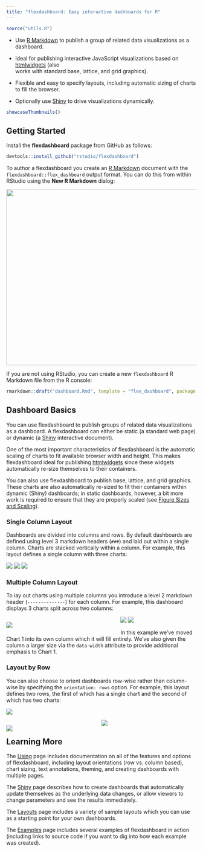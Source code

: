 ```yaml
---
title: "flexdashboard: Easy interactive dashboards for R"
---
```


```r
source("utils.R")
```

<div id="main-banner" class="row">

<div class="col-sm-9">

* Use [R Markdown](http://rmarkdown.rstudio.com) to publish a group of related data visualizations as a dashboard.

* Ideal for publishing interactive JavaScript visualizations based on [htmlwidgets](http://www.htmlwidgets.org) (also<br/>works with standard base, lattice, and grid graphics).

* Flexible and easy to specify layouts, including automatic sizing of charts to fill the browser.

* Optionally use [Shiny](http://shiny.rstudio.com) to drive visualizations dynamically.

</div>

</div>

```r
showcaseThumbnails()
```

## Getting Started

Install the **flexdashboard** package from GitHub as follows:

```r
devtools::install_github("rstudio/flexdashboard")
```

To author a flexdashboard you create an [R Markdown](http://rmarkdown.rstudio.com) document with the `flexdashboard::flex_dashboard` output format. You can do this from within RStudio using the **New R Markdown** dialog:

<img src="images/NewRMarkdown.png" width="579" height="465"/>

If you are not using RStudio, you can create a new `flexdashboard` R Markdown file from the R console:

```r
rmarkdown::draft("dashboard.Rmd", template = "flex_dashboard", package = "flexdashboard")
```

## Dashboard Basics

You can use flexdashboard to publish groups of related data visualizations as a dashboard. A flexdashboard can either be static (a standard web page) or dynamic (a [Shiny](shiny.html) interactive document).

One of the most important characteristics of flexdashboard is the automatic scaling of charts to fit available browser width and height. This makes flexdashboard ideal for publishing [htmlwidgets](http://www.htmlwidgets.org) since these widgets automatically re-size themselves to their containers.

You can also use flexdashboard to publish base, lattice, and grid graphics. These charts are also automatically re-sized to fit their containers within dynamic (Shiny) dashboards; in static dashboards, however, a bit more work is required to ensure that they are properly scaled (see [Figure Sizes and Scaling](using.html#figure-sizes-and-scaling)).

### Single Column Layout

Dashboards are divided into columns and rows. By default dashboards are defined using level 3 markdown headers (`###`) and laid out within a single column. Charts are stacked vertically within a column. For example, this layout defines a single column with three charts:

<div class="row">

<div class="col-md-5">
<div id="singlecolumn"></div>
<script type="text/javascript">loadSnippet('singlecolumn')</script>
</div>

<div class="col-md-7">
<div height="470px" width="100%">
<img class="holder" src="holder.js/100px157?size=28&amp;text=Chart 1">
<img class="holder" src="holder.js/100px157?size=28&amp;text=Chart 2">
<img class="holder" src="holder.js/100px157?size=28&amp;text=Chart 3">
</div>
</div>

</div>


### Multiple Column Layout

To lay out charts using multiple columns you introduce a level 2 markdown header (`--------------`) for each column. For example, this dashboard displays 3 charts split across two columns:

<div class="row">

<div class="col-md-5">
<div id="multiplecolumns"></div>
<script type="text/javascript">loadSnippet('multiplecolumns')</script>
</div>

<div class="col-md-7">
<div height="470px" width="100%">
<div style="float: left; width: 60%;">
<img class="holder" src="holder.js/100px470?size=28&amp;text=Chart 1">
</div>
<div style="margin-left: 60%;">
<img class="holder" src="holder.js/100px235?size=28&amp;text=Chart 2">
<img class="holder" src="holder.js/100px235?size=28&amp;text=Chart 3">
</div>
</div>
</div>

</div>

In this example we've moved Chart 1 into its own column which it will fill entirely. We've also given the column a larger size via the `data-width` attribute to provide additional emphasis to Chart 1.

### Layout by Row

You can also choose to orient dashboards row-wise rather than column-wise by specifying the `orientation: rows` option. For example, this layout defines two rows, the first of which has a single chart and the second of which has two charts:

<div class="row">

<div class="col-md-5">
<div id="roworientation-home"></div>
<script type="text/javascript">loadSnippet('roworientation-home')</script>
</div>

<div class="col-md-7">
<div height="496px" width="100%">
<img class="holder" src="holder.js/100px250?size=28&amp;text=Chart 1">
<div>
<div style="float: left; width: 50%;">
<img class="holder" src="holder.js/100px250?size=28&amp;text=Chart 2">
</div>
<div style="margin-left: 50%;">
<img class="holder" src="holder.js/100px250?size=28&amp;text=Chart 3">
</div>
</div>
</div>
</div>

</div>

## Learning More

The [Using](using.html) page includes documentation on all of the features and options of flexdashboard, including layout orientations (row vs. column based), chart sizing, text annotations, theming, and creating dashboards with multiple pages.

The [Shiny](shiny.html) page describes how to create dashboards that automatically update themselves as the underlying data changes, or allow viewers to change parameters and see the results immediately.

The [Layouts](layouts.html) page includes a variety of sample layouts which you can use as a starting point for your own dashboards.

The [Examples](examples.html) page includes several examples of flexdashboard in action (including links to source code if you want to dig into how each example was created).

